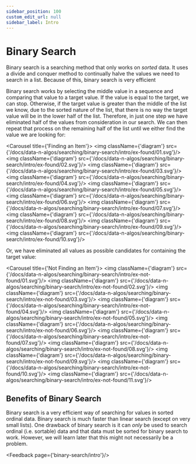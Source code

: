 ```yaml
---
sidebar_position: 100
custom_edit_url: null
sidebar_label: Intro
---
```



# Binary Search
Binary search is a searching method that only works on _sorted_ data.
It uses a divide and conquer method to continually halve the values we need to search in a list.
Because of this, binary search is very efficient

Binary search works by selecting the middle value in a sequence and comparing that value to a target value.
If the value is equal to the target, we can stop.
Otherwise, if the target value is greater than the middle of the list we know, due to the sorted nature of the list, that there is no way the target value will be in the lower half of the list.
Therefore, in just one step we have eliminated half of the values from consideration in our search.
We can then repeat that process on the remaining half of the list until we either find the value we are looking for:

<Carousel title={'Finding an Item'}>
    <img className={'diagram'} src={'/docs/data-n-algos/searching/binary-search/intro/ex-found/01.svg'}/>
    <img className={'diagram'} src={'/docs/data-n-algos/searching/binary-search/intro/ex-found/02.svg'}/>
    <img className={'diagram'} src={'/docs/data-n-algos/searching/binary-search/intro/ex-found/03.svg'}/>
    <img className={'diagram'} src={'/docs/data-n-algos/searching/binary-search/intro/ex-found/04.svg'}/>
    <img className={'diagram'} src={'/docs/data-n-algos/searching/binary-search/intro/ex-found/05.svg'}/>
    <img className={'diagram'} src={'/docs/data-n-algos/searching/binary-search/intro/ex-found/06.svg'}/>
    <img className={'diagram'} src={'/docs/data-n-algos/searching/binary-search/intro/ex-found/07.svg'}/>
    <img className={'diagram'} src={'/docs/data-n-algos/searching/binary-search/intro/ex-found/08.svg'}/>
    <img className={'diagram'} src={'/docs/data-n-algos/searching/binary-search/intro/ex-found/09.svg'}/>
    <img className={'diagram'} src={'/docs/data-n-algos/searching/binary-search/intro/ex-found/10.svg'}/>
</Carousel>

Or, we have eliminated all values as possible candidates for containing the target value:

<Carousel title={'Not Finding an Item'}>
    <img className={'diagram'} src={'/docs/data-n-algos/searching/binary-search/intro/ex-not-found/01.svg'}/>
    <img className={'diagram'} src={'/docs/data-n-algos/searching/binary-search/intro/ex-not-found/02.svg'}/>
    <img className={'diagram'} src={'/docs/data-n-algos/searching/binary-search/intro/ex-not-found/03.svg'}/>
    <img className={'diagram'} src={'/docs/data-n-algos/searching/binary-search/intro/ex-not-found/04.svg'}/>
    <img className={'diagram'} src={'/docs/data-n-algos/searching/binary-search/intro/ex-not-found/05.svg'}/>
    <img className={'diagram'} src={'/docs/data-n-algos/searching/binary-search/intro/ex-not-found/06.svg'}/>
    <img className={'diagram'} src={'/docs/data-n-algos/searching/binary-search/intro/ex-not-found/07.svg'}/>
    <img className={'diagram'} src={'/docs/data-n-algos/searching/binary-search/intro/ex-not-found/08.svg'}/>
    <img className={'diagram'} src={'/docs/data-n-algos/searching/binary-search/intro/ex-not-found/09.svg'}/>
    <img className={'diagram'} src={'/docs/data-n-algos/searching/binary-search/intro/ex-not-found/10.svg'}/>
    <img className={'diagram'} src={'/docs/data-n-algos/searching/binary-search/intro/ex-not-found/11.svg'}/>
</Carousel>


## Benefits of Binary Search
Binary search is a very efficient way of searching for values in sorted ordinal data.
Binary search is much faster than linear search (except on very small lists).
One drawback of binary search is it can _only_ be used to search ordinal (i.e. sortable) data and that data must be sorted for binary search to work.
However, we will learn later that this might not necessarily be a problem.



<Feedback page={'binary-search/intro'}/>
